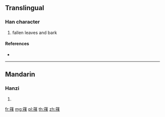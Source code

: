 {{character info/new}}
{{also|蘀}}
==Translingual==

===Han character===
{{Han char|rn=140|rad=艸|as=08|sn=14|four=|canj=TQEQ}}

# fallen leaves and bark

====References====
* {{Han ref|kx=1042.261|hdz=53229.080|uh=841A|ud=33818}}

----

==Mandarin==

===Hanzi===
{{cmn-hanzi|pin=[[tuò]] ([[tuo4]])|wg=t'o⁴}}

# {{defn|lang=cmn|sort=艸08}}

[[fr:萚]]
[[mg:萚]]
[[pl:萚]]
[[th:萚]]
[[zh:萚]]